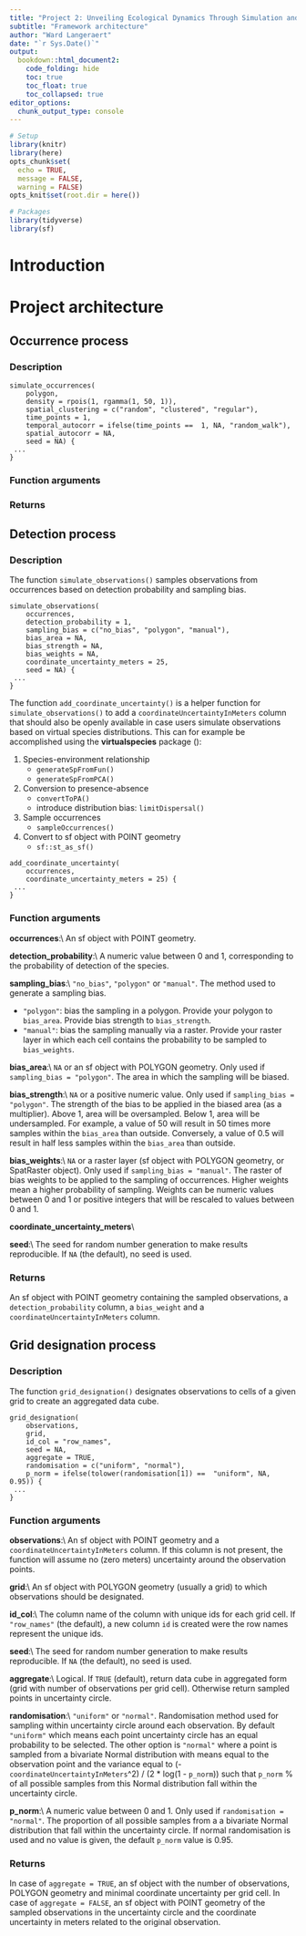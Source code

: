```yaml
---
title: "Project 2: Unveiling Ecological Dynamics Through Simulation and Visualization of Biodiversity Data Cubes"
subtitle: "Framework architecture"
author: "Ward Langeraert"
date: "`r Sys.Date()`"
output:
  bookdown::html_document2:
    code_folding: hide
    toc: true
    toc_float: true
    toc_collapsed: true
editor_options: 
  chunk_output_type: console
---
```


```r
# Setup
library(knitr)
library(here)
opts_chunk$set(
  echo = TRUE,
  message = FALSE,
  warning = FALSE)
opts_knit$set(root.dir = here())

# Packages
library(tidyverse)
library(sf)
```

# Introduction

# Project architecture

## Occurrence process

### Description

```         
simulate_occurrences(
    polygon,
    density = rpois(1, rgamma(1, 50, 1)),
    spatial_clustering = c("random", "clustered", "regular"),
    time_points = 1,
    temporal_autocorr = ifelse(time_points ==  1, NA, "random_walk"),
    spatial_autocorr = NA,
    seed = NA) {
 ...
}
```

### Function arguments

### Returns

## Detection process

### Description

The function `simulate_observations()` samples observations from occurrences based on detection probability and sampling bias.

```         
simulate_observations(
    occurrences,
    detection_probability = 1,
    sampling_bias = c("no_bias", "polygon", "manual"),
    bias_area = NA,
    bias_strength = NA,
    bias_weights = NA,
    coordinate_uncertainty_meters = 25,
    seed = NA) {
 ...
}
```

The function `add_coordinate_uncertainty()` is a helper function for `simulate_observations()` to add a `coordinateUncertaintyInMeters` column that should also be openly available in case users simulate observations based on virtual species distributions. This can for example be accomplished using the **virtualspecies** package ():

1.  Species-environment relationship
    -   `generateSpFromFun()`
    -   `generateSpFromPCA()`
2.  Conversion to presence-absence
    -   `convertToPA()`
    -   introduce distribution bias: `limitDispersal()`
3.  Sample occurrences
    -   `sampleOccurrences()`
4.  Convert to sf object with POINT geometry
    -   `sf::st_as_sf()`

```         
add_coordinate_uncertainty(
    occurrences,
    coordinate_uncertainty_meters = 25) {
 ...
}
```

### Function arguments

**occurrences**:\\ An sf object with POINT geometry.

**detection_probability**:\\ A numeric value between 0 and 1, corresponding to the probability of detection of the species.

**sampling_bias**:\\ `"no_bias"`, `"polygon"` or `"manual"`. The method used to generate a sampling bias.

-   `"polygon"`: bias the sampling in a polygon. Provide your polygon to `bias_area`. Provide bias strength to `bias_strength`.
-   `"manual"`: bias the sampling manually via a raster. Provide your raster layer in which each cell contains the probability to be sampled to `bias_weights`.

**bias_area**:\\ `NA` or an sf object with POLYGON geometry. Only used if `sampling_bias = "polygon"`. The area in which the sampling will be biased.

**bias_strength**:\\ `NA` or a positive numeric value. Only used if `sampling_bias = "polygon"`. The strength of the bias to be applied in the biased area (as a multiplier). Above 1, area will be oversampled. Below 1, area will be undersampled. For example, a value of 50 will result in 50 times more samples within the `bias_area` than outside. Conversely, a value of 0.5 will result in half less samples within the `bias_area` than outside.

**bias_weights**:\\ `NA` or a raster layer (sf object with POLYGON geometry, or SpatRaster object). Only used if `sampling_bias = "manual"`. The raster of bias weights to be applied to the sampling of occurrences. Higher weights mean a higher probability of sampling. Weights can be numeric values between 0 and 1 or positive integers that will be rescaled to values between 0 and 1.

**coordinate_uncertainty_meters**\\

**seed**:\\ The seed for random number generation to make results reproducible. If `NA` (the default), no seed is used.

### Returns

An sf object with POINT geometry containing the sampled observations, a `detection_probability` column, a `bias_weight` and a `coordinateUncertaintyInMeters` column.

## Grid designation process

### Description

The function `grid_designation()` designates observations to cells of a given grid to create an aggregated data cube.

```         
grid_designation(
    observations,
    grid,
    id_col = "row_names",
    seed = NA,
    aggregate = TRUE,
    randomisation = c("uniform", "normal"),
    p_norm = ifelse(tolower(randomisation[1]) ==  "uniform", NA, 0.95)) {
 ...
}
```

### Function arguments

**observations**:\\ An sf object with POINT geometry and a `coordinateUncertaintyInMeters` column. If this column is not present, the function will assume no (zero meters) uncertainty around the observation points.

**grid**:\\ An sf object with POLYGON geometry (usually a grid) to which observations should be designated.

**id_col**:\\ The column name of the column with unique ids for each grid cell. If `"row_names"` (the default), a new column `id` is created were the row names represent the unique ids.

**seed**:\\ The seed for random number generation to make results reproducible. If `NA` (the default), no seed is used.

**aggregate**:\\ Logical. If `TRUE` (default), return data cube in aggregated form (grid with number of observations per grid cell). Otherwise return sampled points in uncertainty circle.

**randomisation**:\\ `"uniform"` or `"normal"`. Randomisation method used for sampling within uncertainty circle around each observation. By default `"uniform"` which means each point uncertainty circle has an equal probability to be selected. The other option is `"normal"` where a point is sampled from a bivariate Normal distribution with means equal to the observation point and the variance equal to (-`coordinateUncertaintyInMeters`\^2) / (2 \* log(1 - `p_norm`)) such that `p_norm` % of all possible samples from this Normal distribution fall within the uncertainty circle.

**p_norm**:\\ A numeric value between 0 and 1. Only used if `randomisation = "normal"`. The proportion of all possible samples from a a bivariate Normal distribution that fall within the uncertainty circle. If normal randomisation is used and no value is given, the default `p_norm` value is 0.95.

### Returns

In case of `aggregate = TRUE`, an sf object with the number of observations, POLYGON geometry and minimal coordinate uncertainty per grid cell. In case of `aggregate = FALSE`, an sf object with POINT geometry of the sampled observations in the uncertainty circle and the coordinate uncertainty in meters related to the original observation.
